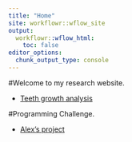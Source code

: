 ```yaml
---
title: "Home"
site: workflowr::wflow_site
output:
  workflowr::wflow_html:
    toc: false
editor_options:
  chunk_output_type: console
---
```


#Welcome to my research website.

* [Teeth growth analysis](teeth.html)

#Programming Challenge.

* [Alex's project](https://amhoover.github.io/myproject/)

